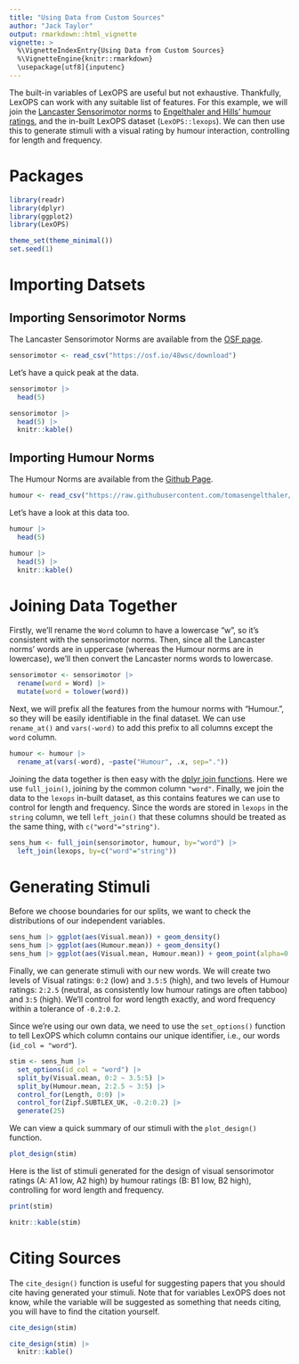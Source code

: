 ```yaml
---
title: "Using Data from Custom Sources"
author: "Jack Taylor"
output: rmarkdown::html_vignette
vignette: >
  %\VignetteIndexEntry{Using Data from Custom Sources}
  %\VignetteEngine{knitr::rmarkdown}
  \usepackage[utf8]{inputenc}
---
```


The built-in variables of LexOPS are useful but not exhaustive. Thankfully, LexOPS can work with any suitable list of features. For this example, we will join the [Lancaster Sensorimotor norms](https://osf.io/7emr6/) to [Engelthaler and Hills' humour ratings](https://github.com/tomasengelthaler/HumorNorms), and the in-built LexOPS dataset (`LexOPS::lexops`). We can then use this to generate stimuli with a visual rating by humour interaction, controlling for length and frequency.

# Packages

```r
library(readr)
library(dplyr)
library(ggplot2)
library(LexOPS)
```

```r
theme_set(theme_minimal())
set.seed(1)
```

# Importing Datsets

## Importing Sensorimotor Norms

The Lancaster Sensorimotor Norms are available from the [OSF page](https://osf.io/48wsc/).

```r
sensorimotor <- read_csv("https://osf.io/48wsc/download")
```

Let's have a quick peak at the data.

```r
sensorimotor |>
  head(5)
```

```r
sensorimotor |>
  head(5) |>
  knitr::kable()
```

## Importing Humour Norms

The Humour Norms are available from the [Github Page](https://github.com/tomasengelthaler/HumorNorms).

```r
humour <- read_csv("https://raw.githubusercontent.com/tomasengelthaler/HumorNorms/master/humor_dataset.csv")
```

Let's have a look at this data too.

```r
humour |>
  head(5)
```

```r
humour |>
  head(5) |>
  knitr::kable()
```

# Joining Data Together

Firstly, we'll rename the `Word` column to have a lowercase "w", so it's consistent with the sensorimotor norms. Then, since all the Lancaster norms' words are in uppercase (whereas the Humour norms are in lowercase), we'll then convert the Lancaster norms words to lowercase.

```r
sensorimotor <- sensorimotor |>
  rename(word = Word) |>
  mutate(word = tolower(word))
```

Next, we will prefix all the features from the humour norms with "Humour.", so they will be easily identifiable in the final dataset. We can use `rename_at()` and `vars(-word)` to add this prefix to all columns except the `word` column.

```r
humour <- humour |>
  rename_at(vars(-word), ~paste("Humour", .x, sep="."))
```

Joining the data together is then easy with the [dplyr join functions](https://dplyr.tidyverse.org/reference/join.html). Here we use `full_join()`, joining by the common column `"word"`. Finally, we join the data to the `lexops` in-built dataset, as this contains features we can use to control for length and frequency. Since the words are stored in `lexops` in the `string` column, we tell `left_join()` that these columns should be treated as the same thing, with `c("word"="string")`.

```r
sens_hum <- full_join(sensorimotor, humour, by="word") |>
  left_join(lexops, by=c("word"="string"))
```

# Generating Stimuli

Before we choose boundaries for our splits, we want to check the distributions of our independent variables.

```r
sens_hum |> ggplot(aes(Visual.mean)) + geom_density()
sens_hum |> ggplot(aes(Humour.mean)) + geom_density()
sens_hum |> ggplot(aes(Visual.mean, Humour.mean)) + geom_point(alpha=0.5)
```

Finally, we can generate stimuli with our new words. We will create two levels of Visual ratings: `0:2` (low) and `3.5:5` (high), and two levels of Humour ratings: `2:2.5` (neutral, as consistently low humour ratings are often tabboo) and `3:5` (high). We'll control for word length exactly, and word frequency within a tolerance of `-0.2:0.2`.

Since we're using our own data, we need to use the `set_options()` function to tell LexOPS which column contains our unique identifier, i.e., our words (`id_col = "word"`).

```r
stim <- sens_hum |>
  set_options(id_col = "word") |>
  split_by(Visual.mean, 0:2 ~ 3.5:5) |>
  split_by(Humour.mean, 2:2.5 ~ 3:5) |>
  control_for(Length, 0:0) |>
  control_for(Zipf.SUBTLEX_UK, -0.2:0.2) |>
  generate(25)
```

We can view a quick summary of our stimuli with the `plot_design()` function.

```r
plot_design(stim)
```

Here is the list of stimuli generated for the design of visual sensorimotor ratings (A: A1 low, A2 high) by humour ratings (B: B1 low, B2 high), controlling for word length and frequency.

```r
print(stim)
```

```r
knitr::kable(stim)
```

# Citing Sources

The `cite_design()` function is useful for suggesting papers that you should cite having generated your stimuli. Note that for variables LexOPS does not know, while the variable will be suggested as something that needs citing, you will have to find the citation yourself.

```r
cite_design(stim)
```

```r
cite_design(stim) |>
  knitr::kable()
```
